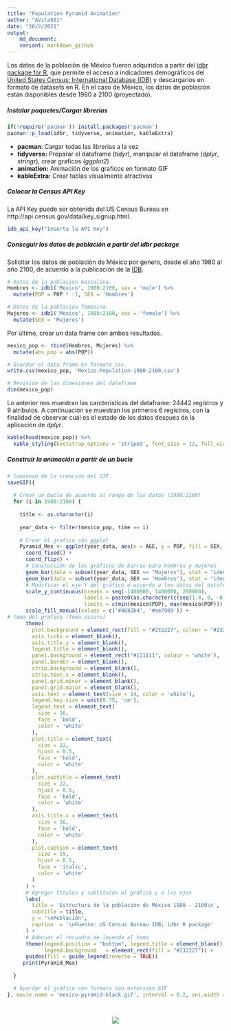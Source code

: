 ---
title: "Population Pyramid Animation"
author: "AVzla501"
date: "26/2/2021"
output:
    md_document:
    variant: markdown_github
---

Los datos de la población de México fueron adquiridos a partir del [idbr package for R](https://github.com/walkerke/idbr), que permite el acceso a indicadores demográficos del [United States Census: International Database (IDB)](https://www.census.gov/data/developers/data-sets/international-database.html) y descargarlos en formato de datasets en R. En el caso de México, los datos de población están disponibles desde 1980 a 2100 (proyectado). 



##### Instalar paquetes/Cargar librerias

```{r}
if(!require('pacman')) install.packages('pacman')
pacman::p_load(idbr, tidyverse, animation, kableExtra)
```

* **pacman**: Cargar todas las librerias a la vez
* **tidyverse:** Preparar el dataframe (*tidyr*), manipular el dataframe (*dplyr*, *stringr*), crear graficos (*ggplot2*)
* **animation:** Animación de los graficos en formato GIF
* **kableExtra:** Crear tablas visualmente atractivas

##### Colocar la Census API Key

La API Key puede ser obtenida del US Census Bureau en http://api.census.gov/data/key_signup.html.

```{r}

idb_api_key("Inserta la API Key")

```

##### Conseguir los datos de población a partir del idbr package

Solicitar los datos de población de México por genero, desde el año 1980 al año 2100, de acuerdo a la publicación de la [IDB](https://www.census.gov/data-tools/demo/idb/#/country?YR_ANIM=2021&FIPS_SINGLE=MX). 

```{r}
# Datos de la poblacion masculina.
Hombres <- idb1('Mexico', 1980:2100, sex = 'male') %>%
  mutate(POP = POP * -1, SEX = 'Hombres')

# Datos de la población femenina.
Mujeres <- idb1('Mexico', 1980:2100, sex = 'female') %>%
  mutate(SEX = 'Mujeres')

```

Por último, crear un data frame con ambos resultados.

```{r}

mexico_pop <- rbind(Hombres, Mujeres) %>%
  mutate(abs_pop = abs(POP))

# Guardar el data frame en formato csv.
write.csv(mexico_pop, 'Mexico-Population-1980-2100.csv')


```


```{r}

# Revisión de las dimesiones del dataframe
dim(mexico_pop)

```
Lo anterior nos muestran las carcteristicas del dataframe: 24442 registros y 9 atributos. A continuación se muestran los primeros 6 registros, con la finalidad de observar cuál es el estado de los datos despues de la aplicación de *dplyr*.

```{r}

kable(head(mexico_pop)) %>% 
  kable_styling(bootstrap_options = 'striped', font_size = 12, full_width = FALSE)

```

##### Construir la animación a partír de un bucle

```{r}

# Comienzo de la creación del GIF
saveGIF({
  
  # Crear un bucle de acuerdo al rango de los datos (1980:2100)
  for (i in 1980:2100) {
    
    title <- as.character(i)
    
    year_data <- filter(mexico_pop, time == i)
    
    # Crear el grafico con ggplot
    Pyramid_Mex <- ggplot(year_data, aes(x = AGE, y = POP, fill = SEX, width = 1)) +
      coord_fixed() + 
      coord_flip() +
      # Constucción de los gráficos de barras para hombres y mujeres
      geom_bar(data = subset(year_data, SEX == "Mujeres"), stat = "identity") +
      geom_bar(data = subset(year_data, SEX == "Hombres"), stat = "identity") +
      # Modificar el eje Y del gráfico d acuerdo a los datos del dataframe
      scale_y_continuous(breaks = seq(-1400000, 1400000, 200000),
                         labels = paste0(as.character(c(seq(1.4, 0, -0.2), c(seq(0.2, 1.4,0.2)))), "m"),
                         limits = c(min(mexico$POP), max(mexico$POP))) +
      scale_fill_manual(values = c('#4682b4', '#ee7989')) +
# Tema del grafico (Tema oscuro)
      theme(
        plot.background = element_rect(fill = "#232227", colour = "#232227"),
        axis.ticks = element_blank(),
        axis.title.y = element_blank(),
        legend.title = element_blank(),
        panel.background = element_rect("#111111", colour = 'white'),
        panel.border = element_blank(),
        strip.background = element_blank(),
        strip.text.x = element_blank(),
        panel.grid.minor = element_blank(),
        panel.grid.major = element_blank(), 
        axis.text = element_text(size = 14, color = 'white'),
        legend.key.size = unit(0.75, 'cm'),
        legend.text = element_text(
          size = 16,
          face = 'bold',
          color = 'white'
        ),
        plot.title = element_text(
          size = 22,
          hjust = 0.5,
          face = 'bold',
          color = 'white'
        ),
        plot.subtitle = element_text(
          size = 22,
          hjust = 0.5,
          face = 'bold',
          color = 'white'
        ),
        axis.title.x = element_text(
          size = 16,
          face = 'bold',
          color = 'white'
        ),
        plot.caption = element_text(
          size = 15,
          hjust = 0.5,
          face = 'italic',
          color = 'white'
        )
      ) +
      # Agregar títulos y subtítulos al gráfico y a los ejes 
      labs(
        title = 'Estructura de la población de México 1980 - 2100\n',
        subtitle = title,
        y = '\nPoblación',
        caption  = '\nFuente: US Census Bureau IDB; idbr R package'
      ) + 
      # Adecuar el recuadro de leyenda al tema
      theme(legend.position = "bottom", legend.title = element_blank(), 
            legend.background	= element_rect(fill = "#232227")) + 
      guides(fill = guide_legend(reverse = TRUE))
     print(Pyramid_Mex)
    
  }

  # Gyardar el gráfico con formato con extensión GIF
}, movie.name = 'mexico-pyramid-black.gif', interval = 0.2, ani.width = 800, ani.height = 700)

    
```

<p align = 'center'>
<img src = 'Figuras/mexico-pyramid-style1.gif' />
</p>
